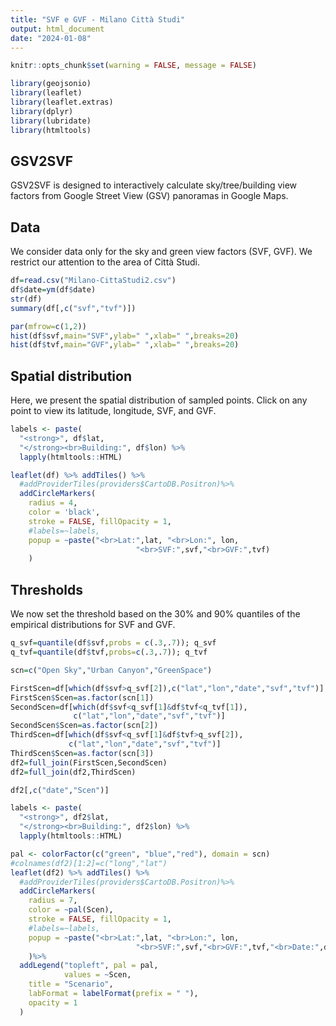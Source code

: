 ```yaml
---
title: "SVF e GVF - Milano Città Studi"
output: html_document
date: "2024-01-08"
---
```


```r
knitr::opts_chunk$set(warning = FALSE, message = FALSE) 
```

```r
library(geojsonio)
library(leaflet)
library(leaflet.extras)
library(dplyr)
library(lubridate)
library(htmltools)
```


## GSV2SVF

GSV2SVF is designed to interactively calculate sky/tree/building view factors from Google Street View (GSV) panoramas in Google Maps. 

## Data

We consider data only for the sky and green view factors (SVF, GVF). We restrict our attention to the area of Città Studi.

```r
df=read.csv("Milano-CittaStudi2.csv")
df$date=ym(df$date)
str(df)
summary(df[,c("svf","tvf")])
```
```r
par(mfrow=c(1,2))
hist(df$svf,main="SVF",ylab=" ",xlab=" ",breaks=20)
hist(df$tvf,main="GVF",ylab=" ",xlab=" ",breaks=20)
```


## Spatial distribution 

Here, we present the spatial distribution of sampled points. Click on any point to view its latitude, longitude, SVF, and GVF.

```r
labels <- paste(
  "<strong>", df$lat,
  "</strong><br>Building:", df$lon) %>%
  lapply(htmltools::HTML)

leaflet(df) %>% addTiles() %>%
  #addProviderTiles(providers$CartoDB.Positron)%>%
  addCircleMarkers(
    radius = 4,
    color = 'black',
    stroke = FALSE, fillOpacity = 1,
    #labels=~labels,
    popup = ~paste("<br>Lat:",lat, "<br>Lon:", lon,
                            "<br>SVF:",svf,"<br>GVF:",tvf)
    )
```


## Thresholds 

We now set the threshold based on the 30% and 90% quantiles of the empirical distributions for SVF and GVF.

```r
q_svf=quantile(df$svf,probs = c(.3,.7)); q_svf
q_tvf=quantile(df$tvf,probs=c(.3,.7)); q_tvf
```


```r
scn=c("Open Sky","Urban Canyon","GreenSpace")

FirstScen=df[which(df$svf>q_svf[2]),c("lat","lon","date","svf","tvf")]
FirstScen$Scen=as.factor(scn[1])
SecondScen=df[which(df$svf<q_svf[1]&df$tvf<q_tvf[1]),
              c("lat","lon","date","svf","tvf")]
SecondScen$Scen=as.factor(scn[2])
ThirdScen=df[which(df$svf<q_svf[1]&df$tvf>q_svf[2]),
             c("lat","lon","date","svf","tvf")]
ThirdScen$Scen=as.factor(scn[3])
df2=full_join(FirstScen,SecondScen)
df2=full_join(df2,ThirdScen)
```

```r
df2[,c("date","Scen")]
```


```r
labels <- paste(
  "<strong>", df2$lat,
  "</strong><br>Building:", df2$lon) %>%
  lapply(htmltools::HTML)

pal <- colorFactor(c("green", "blue","red"), domain = scn)
#colnames(df2)[1:2]=c("long","lat")
leaflet(df2) %>% addTiles() %>%
  #addProviderTiles(providers$CartoDB.Positron)%>%
  addCircleMarkers(
    radius = 7,
    color = ~pal(Scen),
    stroke = FALSE, fillOpacity = 1,
    #labels=~labels,
    popup = ~paste("<br>Lat:",lat, "<br>Lon:", lon,
                            "<br>SVF:",svf,"<br>GVF:",tvf,"<br>Date:",date)
    )%>%
  addLegend("topleft", pal = pal, 
            values = ~Scen,
    title = "Scenario",
    labFormat = labelFormat(prefix = " "),
    opacity = 1
  )
```
